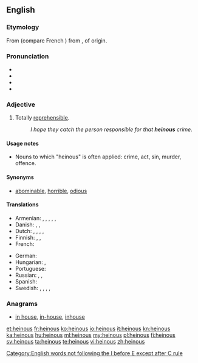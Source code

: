 {{was wotd|2010|January|16}}
==English==

===Etymology===
From {{etyl|fro|en}} {{term|haineus||lang=fro}} (compare French {{term|haineux|lang=fr}}) from {{term|haïr||to hate|lang=fro}}, of {{etyl|gem|en}} origin.

===Pronunciation===
* {{IPA|/ˈheɪnəs/|/ˈhiːnəs/}}
* {{audio|en-uk-heinous.ogg|Audio (UK)}}
* {{audio|en-us-heinous.ogg|Audio (US)}}
* {{rhymes|eɪnəs}}

===Adjective===
{{en-adj}}

# Totally [[reprehensible]].
#: ''I hope they catch the person responsible for that '''heinous''' crime.''

====Usage notes====
* Nouns to which "heinous" is often applied: crime, act, sin, murder, offence.

====Synonyms====
* {{sense|totally reprehensible}} [[abominable]], [[horrible]], [[odious]]

====Translations====
{{trans-top|totally reprehensible}}
* Armenian: {{t-|hy|զզվելի|tr=zzveli}},  {{t-|hy|նողկալի|tr=noġkali}},  {{t-|hy|գարշելի|tr=garšeli}},  {{t-|hy|անպետք|tr=anpetk’}},  {{t-|hy|սարսափելի|tr=sarsap’eli}},  {{t-|hy|զարհուրելի|tr=zarhureli}}
* Danish: {{t-|da|afskyelig}},  {{t-|da|frygtelig}},  {{t-|da|grufuld}}
* Dutch: {{t+|nl|afschuwelijk}}, {{t+|nl|afgrijselijk}}, {{t-|nl|afschrikwekkend}}, {{t+|nl|verschrikkelijk}}, {{t-|nl|verwerpelijk}}
* Finnish: {{t+|fi|katala}}, {{t+|fi|kauhea}},  {{t-|fi|hirvittävä}}
* French: {{t+|fr|atroce}}
{{trans-mid}}
* German: {{t+|de|abscheulich}}
* Hungarian: {{t+|hu|förtelmes}},  {{t+|hu|szörnyű}}
* Portuguese: {{t+|pt|hediondo}}
* Russian: {{t+|ru|гнусный|tr=gnúsnyj}}, {{t+|ru|мерзкий|tr=mérzkij}}, {{t+|ru|отвратительный|tr=otvratítelʹnyj}}
* Spanish: {{t+|es|atroz}}
* Swedish: {{t+|sv|avskyvärd}}, {{t+|sv|vedervärdig}}, {{t+|sv|förfärlig}}, {{t+|sv|ohygglig}}, {{t+|sv|skändlig}}
{{trans-bottom}}

===Anagrams===
* [[in house#English|in house]], [[in-house#English|in-house]], [[inhouse#English|inhouse]]

[[Category:English words not following the I before E except after C rule]]

[[et:heinous]]
[[fr:heinous]]
[[ko:heinous]]
[[io:heinous]]
[[it:heinous]]
[[kn:heinous]]
[[ka:heinous]]
[[hu:heinous]]
[[ml:heinous]]
[[my:heinous]]
[[pl:heinous]]
[[fi:heinous]]
[[sv:heinous]]
[[ta:heinous]]
[[te:heinous]]
[[vi:heinous]]
[[zh:heinous]]